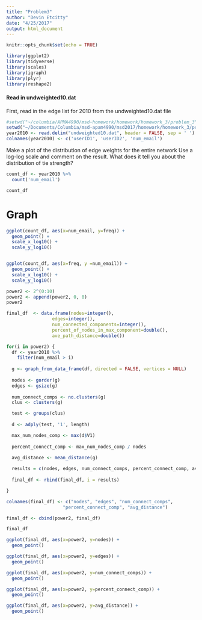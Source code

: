 ```yaml
---
title: "Problem3"
author: "Devin Etcitty"
date: "4/25/2017"
output: html_document
---
```


```r
knitr::opts_chunk$set(echo = TRUE)
```


```r
library(ggplot2)
library(tidyverse)
library(scales)
library(igraph)
library(plyr)
library(reshape2)
```

#### Read in undweighted10.dat
First, read in the edge list for 2010 from the undweighted10.dat file

```r
#setwd("~/columbia/APMA4990/msd-homework/homework/homework_3/problem_3")
setwd("~/Documents/Columbia/msd-apam4990/msd2017/homework/homework_3/problem_3")
year2010 <- read.delim("undweighted10.dat", header = FALSE, sep = ' ')
colnames(year2010) <- c('userID1', 'userID2', 'num_email')

```


Make a plot of the distribution of edge weights for the entire network
Use a log-log scale and comment on the result. What does it tell you about the distribution of tie strength?

```r
count_df <- year2010 %>% 
  count('num_email')

count_df

```

# Graph

```r
ggplot(count_df, aes(x=num_email, y=freq)) +
  geom_point() +
  scale_x_log10() +
  scale_y_log10()


```

```r

```


```r
ggplot(count_df, aes(x=freq, y =num_email)) +
  geom_point() +
  scale_x_log10() +
  scale_y_log10()

```




```r
power2 <- 2^(0:10)
power2 <- append(power2, 0, 0)
power2
```




```r
final_df  <- data.frame(nodes=integer(),
                 edges=integer(), 
                 num_connected_components=integer(), 
                 percent_of_nodes_in_max_component=double(),
                 ave_path_distance=double()) 

for(i in power2) {
  df <- year2010 %>%
    filter(num_email > i)
  
  g <- graph_from_data_frame(df, directed = FALSE, vertices = NULL)
  
  nodes <- gorder(g)
  edges <- gsize(g)
  
  num_connect_comps <- no.clusters(g)
  clus <- clusters(g)

  test <- groups(clus)
  
  d <- adply(test, '1', length)

  max_num_nodes_comp <- max(d$V1)
  
  percent_connect_comp <- max_num_nodes_comp / nodes
  
  avg_distance <- mean_distance(g)

  results = c(nodes, edges, num_connect_comps, percent_connect_comp, avg_distance)
  
  final_df <- rbind(final_df, i = results)

}


```



```r
colnames(final_df) <- c("nodes", "edges", "num_connect_comps", 
                     "percent_connect_comp", "avg_distance")
```


```r
final_df <- cbind(power2, final_df)
```

```r
final_df
```


```r
ggplot(final_df, aes(x=power2, y=nodes)) +
  geom_point()
```

```r
ggplot(final_df, aes(x=power2, y=edges)) +
  geom_point()
```


```r
ggplot(final_df, aes(x=power2, y=num_connect_comps)) +
  geom_point()
```

```r
ggplot(final_df, aes(x=power2, y=percent_connect_comp)) +
  geom_point()
```

```r
ggplot(final_df, aes(x=power2, y=avg_distance)) +
  geom_point()
```